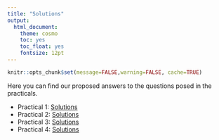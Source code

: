 ```yaml
---
title: "Solutions"
output: 
  html_document:
    theme: cosmo
    toc: yes
    toc_float: yes
    fontsize: 12pt
---
```


```r
knitr::opts_chunk$set(message=FALSE,warning=FALSE, cache=TRUE)
```

Here you can find our proposed answers to the questions posed in the practicals. 

- Practical 1: <a href="https://rpubs.com/Ana_Morales/mlm_practical_1_solutions" target="_blank">Solutions</a>
- Practical 2: <a href="https://rpubs.com/Ana_Morales/mlm_practical_2_solutions" target="_blank">Solutions</a>
- Practical 3: <a href="https://rpubs.com/Ana_Morales/mlm_practical_3_solutions" target="_blank">Solutions</a>
- Practical 4: <a href="https://rpubs.com/Ana_Morales/mlm_practical4_solutions" target="_blank">Solutions</a>

 